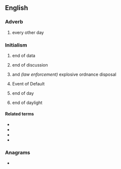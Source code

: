 ==English==

===Adverb===
{{en-adv|-}}

# {{lb|en|medical}} every other day

===Initialism===
{{rfc-header|Initialism}}
{{head|en|initialism}}

# {{lb|en|computing}} end of data
# {{lb|en|Internet slang}} end of discussion
# {{lb|en|military}} and ''(law enforcement)'' explosive ordnance disposal
# {{lb|en|finance|legal}} Event of Default
# {{lb|en|business}} end of day
# {{lb|en|aviation}} end of daylight

====Related terms====
* {{l|en|BOF}}
* {{l|en|EOB}}
* {{l|en|EOF}}
* {{l|en|BOD}}

===Anagrams===
* {{anagrams|en|a=deo|-ode|DOE|Doe|EDO|Edo|ODE|OED|deo|doe|ode}}